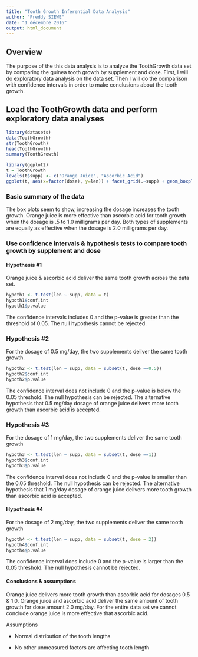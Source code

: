 ```yaml
---
title: "Tooth Growth Inferential Data Analysis"
author: "Freddy SIEWE"
date: "1 décembre 2016"
output: html_document
---
```


## Overview

The purpose of the this data analysis is to analyze the ToothGrowth data set by comparing the guinea tooth growth by supplement and dose. First, I will do exploratory data analysis on the data set. Then I will do the comparison with confidence intervals in order to make conclusions about the tooth growth.

## Load the ToothGrowth data and perform exploratory data analyses

```r
library(datasets)
data(ToothGrowth)
str(ToothGrowth)
head(ToothGrowth)
summary(ToothGrowth)
```

```r
library(ggplot2)
t = ToothGrowth
levels(t$supp) <- c("Orange Juice", "Ascorbic Acid")
ggplot(t, aes(x=factor(dose), y=len)) + facet_grid(.~supp) + geom_boxplot(aes(fill = supp), show_guide = FALSE) + labs(title="Guinea pig tooth length by dosage for each type of supplement", x="Dose (mg/day)", y="Tooth Length")
```

### Basic summary of the data

The box plots seem to show, increasing the dosage increases the tooth growth. Orange juice is more effective than ascorbic acid for tooth growth when the dosage is .5 to 1.0 milligrams per day. Both types of supplements are equally as effective when the dosage is 2.0 milligrams per day.

### Use confidence intervals & hypothesis tests to compare tooth growth by supplement and dose

#### Hypothesis #1

Orange juice & ascorbic acid deliver the same tooth growth across the data set.

```r
hypoth1 <- t.test(len ~ supp, data = t)
hypoth1$conf.int
hypoth1$p.value
```

The confidence intervals includes 0 and the p-value is greater than the threshold of 0.05. The null hypothesis cannot be rejected.

### Hypothesis #2

For the dosage of 0.5 mg/day, the two supplements deliver the same tooth growth.

```r
hypoth2 <- t.test(len ~ supp, data = subset(t, dose ==0.5))
hypoth2$conf.int
hypoth2$p.value
```

The confidence interval does not include 0 and the p-value is below the 0.05 threshold. The null hypothesis can be rejected. The alternative hypothesis that 0.5 mg/day dosage of orange juice delivers more tooth growth than ascorbic acid is accepted.

### Hypothesis #3

For the dosage of 1 mg/day, the two supplements deliver the same tooth growth

```r
hypoth3 <- t.test(len ~ supp, data = subset(t, dose ==1))
hypoth3$conf.int
hypoth3$p.value
```

The confidence interval does not include 0 and the p-value is smaller than the 0.05 threshold. The null hypothesis can be rejected. The alternative hypothesis that 1 mg/day dosage of orange juice delivers more tooth growth than ascorbic acid is accepted.

#### Hypothesis #4

For the dosage of 2 mg/day, the two supplements deliver the same tooth growth

```r
hypoth4 <- t.test(len ~ supp, data = subset(t, dose = 2))
hypoth4$conf.int
hypoth4$p.value
```

The confidence interval does include 0 and the p-value is larger than the 0.05 threshold. The null hypothesis cannot be rejected.

#### Conclusions & assumptions

Orange juice delivers more tooth growth than ascorbic acid for dosages 0.5 & 1.0. Orange juice and ascorbic acid deliver the same amount of tooth growth for dose amount 2.0 mg/day. For the entire data set we cannot conclude orange juice is more effective that ascorbic acid.

Assumptions

* Normal distribution of the tooth lengths

* No other unmeasured factors are affecting tooth length
